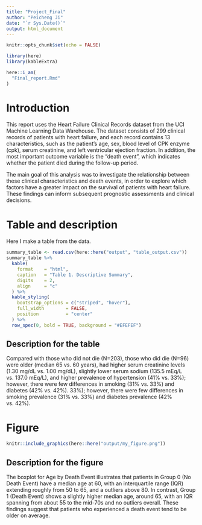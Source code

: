 ```yaml
---
title: "Project_Final"
author: "Peicheng Ji"
date: "`r Sys.Date()`"
output: html_document
---
```


```r
knitr::opts_chunk$set(echo = FALSE)
```

```r
library(here)
library(kableExtra)
```


```r
here::i_am(
  "Final_report.Rmd"
)
```

# Introduction
This report uses the Heart Failure Clinical Records dataset from the UCI Machine Learning Data Warehouse. The dataset consists of 299 clinical records of patients with heart failure, and each record contains 13 characteristics, such as the patient's age, sex, blood level of CPK enzyme (cpk), serum creatinine, and left ventricular ejection fraction. In addition, the most important outcome variable is the “death event”, which indicates whether the patient died during the follow-up period.

The main goal of this analysis was to investigate the relationship between these clinical characteristics and death events, in order to explore which factors have a greater impact on the survival of patients with heart failure. These findings can inform subsequent prognostic assessments and clinical decisions.



# Table and description
Here I make a table from the data.
```r
summary_table <- read.csv(here::here("output", "table_output.csv"))
summary_table %>%
  kable(
    format    = "html",                        
    caption   = "Table 1. Descriptive Summary",
    digits    = 2,                             
    align     = "c"                            
  ) %>%
  kable_styling(
    bootstrap_options = c("striped", "hover"), 
    full_width        = FALSE,                 
    position          = "center"               
  ) %>%
  row_spec(0, bold = TRUE, background = "#EFEFEF")  
```
## Description for the table
Compared with those who did not die (N=203), those who did die (N=96) were older (median 65 vs. 60 years), had higher serum creatinine levels (1.30 mg/dL vs. 1.00 mg/dL), slightly lower serum sodium (135.5 mEq/L vs. 137.0 mEq/L), and higher prevalence of hypertension (41% vs. 33%); however, there were few differences in smoking (31% vs. 33%) and diabetes (42% vs. 42%). 33%); however, there were few differences in smoking prevalence (31% vs. 33%) and diabetes prevalence (42% vs. 42%).

# Figure
```r
knitr::include_graphics(here::here("output/my_figure.png"))
```

## Description for the figure
The boxplot for Age by Death Event illustrates that patients in Group 0 (No Death Event) have a median age at 60, with an interquartile range (IQR) extending roughly from 50 to 65, and a outliers  above 80. In contrast, Group 1 (Death Event) shows a slightly higher median age, around 65, with an IQR spanning from about 55 to the mid-70s and no outliers overall. These findings suggest that patients who experienced a death event tend to be older on average.